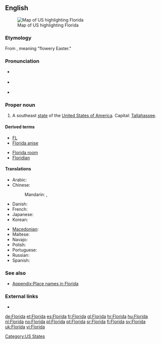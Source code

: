 {{also|florida}}
==English==
[[Image:Map of USA highlighting Florida.png|thumb|right|Map of US highlighting Florida]]
===Etymology===
From {{etyl|es}} {{term|Pascua Florida|lang=es}}, meaning "flowery Easter."

===Pronunciation===
* {{a|UK}} {{IPA|/ˈflɒɹɪdə/}}
* {{a|UK}} {{IPA|/ˈflɔɹɪdə/|/ˈflɑɹɪdə/}}
* {{audio|en-us-Florida.ogg|Audio (US)}}

===Proper noun===
{{en-proper noun}}

# A southeast [[state]] of the [[United States of America]]. Capital: [[Tallahassee]].

====Derived terms====
{{rel-top|Terms derived from ''Florida''}}
* [[FL]]
* [[Florida anise]]
{{rel-mid}}
* [[Florida room]]
* [[Floridian]]
{{rel-bottom}}

====Translations====
{{trans-top|US state}}
* Arabic: {{t|ar|فلوريدا|f|tr=fluriida}}
* Chinese:
*: Mandarin: {{t|cmn|佛羅里達州|sc=Hani}},  {{t|cmn|佛罗里达州|tr=Fúluólǐdá-zhōu|sc=Hani}}
* Danish: {{t-|da|Florida}}
* French: {{t+|fr|Floride|f}}
* Japanese: {{t-|ja|フロリダ州|tr=Furórida-shū}}
* Korean: {{t|ko|플로리다|tr=peullorida|sc=Hang}}
{{trans-mid}}
* [[Macedonian]]: {{t-|mk|Флорида|f|tr=Florída}}
* Maltese: {{t-|mt|Florida|xs=Maltese}}
* Navajo: {{tø|nv|Łóodah hahoodzo}}
* Polish: {{t+|pl|Floryda|f}}
* Portuguese: {{t+|pt|Flórida|f}}
* Russian: {{t-|ru|Флорида|f|tr=Florída, Flórida}}
* Spanish: {{t+|es|Florida|f}}
{{trans-bottom}}

===See also===
* [[Appendix:Place names in Florida]]

===External links===
* {{pedialite}}

[[Category:US States]]

[[de:Florida]]
[[et:Florida]]
[[es:Florida]]
[[fr:Florida]]
[[gl:Florida]]
[[hr:Florida]]
[[hu:Florida]]
[[nl:Florida]]
[[no:Florida]]
[[pl:Florida]]
[[pt:Florida]]
[[sr:Florida]]
[[fi:Florida]]
[[sv:Florida]]
[[uk:Florida]]
[[vi:Florida]]